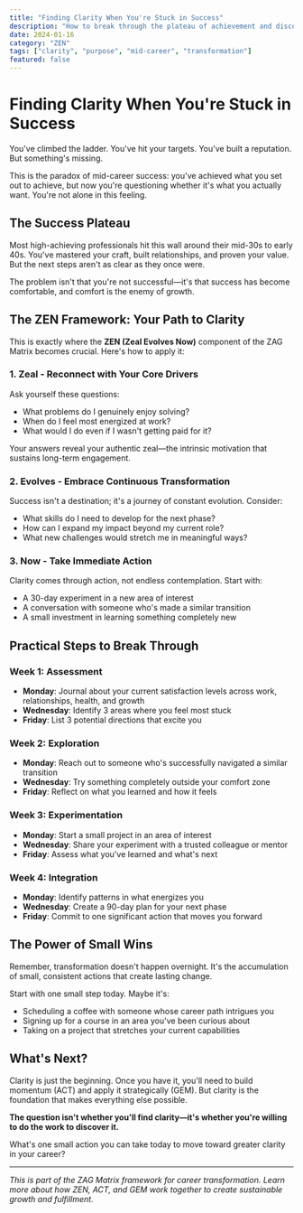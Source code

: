 ```yaml
---
title: "Finding Clarity When You're Stuck in Success"
description: "How to break through the plateau of achievement and discover what truly drives you forward in your career and life."
date: 2024-01-16
category: "ZEN"
tags: ["clarity", "purpose", "mid-career", "transformation"]
featured: false
---
```


# Finding Clarity When You're Stuck in Success

You've climbed the ladder. You've hit your targets. You've built a reputation. But something's missing.

This is the paradox of mid-career success: you've achieved what you set out to achieve, but now you're questioning whether it's what you actually want. You're not alone in this feeling.

## The Success Plateau

Most high-achieving professionals hit this wall around their mid-30s to early 40s. You've mastered your craft, built relationships, and proven your value. But the next steps aren't as clear as they once were.

The problem isn't that you're not successful—it's that success has become comfortable, and comfort is the enemy of growth.

## The ZEN Framework: Your Path to Clarity

This is exactly where the **ZEN (Zeal Evolves Now)** component of the ZAG Matrix becomes crucial. Here's how to apply it:

### 1. **Zeal** - Reconnect with Your Core Drivers

Ask yourself these questions:
- What problems do I genuinely enjoy solving?
- When do I feel most energized at work?
- What would I do even if I wasn't getting paid for it?

Your answers reveal your authentic zeal—the intrinsic motivation that sustains long-term engagement.

### 2. **Evolves** - Embrace Continuous Transformation

Success isn't a destination; it's a journey of constant evolution. Consider:
- What skills do I need to develop for the next phase?
- How can I expand my impact beyond my current role?
- What new challenges would stretch me in meaningful ways?

### 3. **Now** - Take Immediate Action

Clarity comes through action, not endless contemplation. Start with:
- A 30-day experiment in a new area of interest
- A conversation with someone who's made a similar transition
- A small investment in learning something completely new

## Practical Steps to Break Through

### Week 1: Assessment
- **Monday**: Journal about your current satisfaction levels across work, relationships, health, and growth
- **Wednesday**: Identify 3 areas where you feel most stuck
- **Friday**: List 3 potential directions that excite you

### Week 2: Exploration
- **Monday**: Reach out to someone who's successfully navigated a similar transition
- **Wednesday**: Try something completely outside your comfort zone
- **Friday**: Reflect on what you learned and how it feels

### Week 3: Experimentation
- **Monday**: Start a small project in an area of interest
- **Wednesday**: Share your experiment with a trusted colleague or mentor
- **Friday**: Assess what you've learned and what's next

### Week 4: Integration
- **Monday**: Identify patterns in what energizes you
- **Wednesday**: Create a 90-day plan for your next phase
- **Friday**: Commit to one significant action that moves you forward

## The Power of Small Wins

Remember, transformation doesn't happen overnight. It's the accumulation of small, consistent actions that create lasting change.

Start with one small step today. Maybe it's:
- Scheduling a coffee with someone whose career path intrigues you
- Signing up for a course in an area you've been curious about
- Taking on a project that stretches your current capabilities

## What's Next?

Clarity is just the beginning. Once you have it, you'll need to build momentum (ACT) and apply it strategically (GEM). But clarity is the foundation that makes everything else possible.

**The question isn't whether you'll find clarity—it's whether you're willing to do the work to discover it.**

What's one small action you can take today to move toward greater clarity in your career?

---

*This is part of the ZAG Matrix framework for career transformation. Learn more about how ZEN, ACT, and GEM work together to create sustainable growth and fulfillment.* 